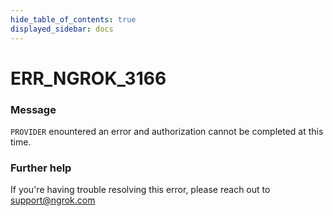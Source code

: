 ```yaml
---
hide_table_of_contents: true
displayed_sidebar: docs
---
```



# ERR_NGROK_3166

### Message

`PROVIDER` enountered an error and authorization cannot be completed at this time.

<ErrorDetails error="err_ngrok_3166" />

### Further help

If you're having trouble resolving this error, please reach out to [support@ngrok.com](mailto:support@ngrok.com?subject=Help%20with%20ERR_NGROK_3166)
